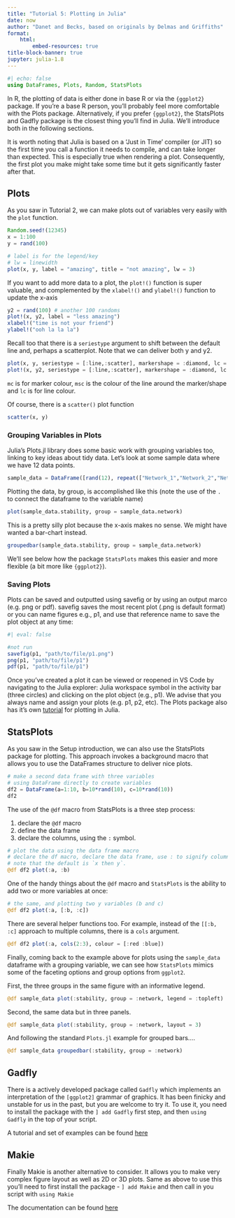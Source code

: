 ```yaml
---
title: "Tutorial 5: Plotting in Julia"
date: now
author: "Danet and Becks, based on originals by Delmas and Griffiths"
format:
    html:
        embed-resources: true
title-block-banner: true
jupyter: julia-1.8
---
```


```julia
#| echo: false
using DataFrames, Plots, Random, StatsPlots
```

In R, the plotting of data is either done in base R or via the `{ggplot2}` package. If you're a base R person, you'll probably feel more comfortable with the Plots package. Alternatively, if you prefer `{ggplot2}`, the StatsPlots and Gadfly package is the closest thing you'll find in Julia. We'll introduce both in the following sections.

It is worth noting that Julia is based on a 'Just in Time' compiler (or JIT) so the first time you call a function it needs to compile, and can take longer than expected. This is especially true when rendering a plot. Consequently, the first plot you make might take some time but it gets significantly faster after that.

## Plots

As you saw in Tutorial 2, we can make plots out of variables very easily with the `plot` function.

```julia
Random.seed!(12345)
x = 1:100
y = rand(100)

# label is for the legend/key
# lw = linewidth
plot(x, y, label = "amazing", title = "not amazing", lw = 3)
```

If you want to add more data to a plot, the `plot!()` function is super valuable, and complemented by the `xlabel!()` and `ylabel!()` function to update the x-axis

```julia
y2 = rand(100) # another 100 randoms
plot!(x, y2, label = "less amazing")
xlabel!("time is not your friend")
ylabel!("ooh la la la")
```     

Recall too that there is a `seriestype` argument to shift between the default line and, perhaps a scatterplot.  Note that we can deliver both y and y2.

```julia
plot(x, y, seriestype = [:line,:scatter], markershape = :diamond, lc = :orange, mc = :black, msc = :orange, label = "Y")
plot!(x, y2, seriestype = [:line,:scatter], markershape = :diamond, lc = :blue, mc = :black,  msc = :blue, label = "Y2")
```

`mc` is for marker colour, `msc` is the colour of the line around the marker/shape and `lc` is for line colour.

Of course, there is a `scatter()` plot function

```julia
scatter(x, y)
```

### Grouping Variables in Plots

Julia's Plots.jl library does some basic work with grouping variables too, linking to key ideas about tidy data.  Let's look at some sample data where we have 12 data points.

```julia
sample_data = DataFrame([rand(12), repeat(["Network_1","Network_2","Network_3"],4)], ["stability", "network"])
```

Plotting the data, by group, is accomplished like this (note the use of the `.` to connect the dataframe to the variable name)

```julia
plot(sample_data.stability, group = sample_data.network)
```

This is a pretty silly plot because the x-axis makes no sense.  We might have wanted a bar-chart instead.

```julia
groupedbar(sample_data.stability, group = sample_data.network)
```

We'll see below how the package `StatsPlots` makes this easier and more flexible (a bit more like `{ggplot2}`).

### Saving Plots

Plots can be saved and outputted using savefig or by using an output marco (e.g. png or pdf). savefig saves the most recent plot (.png is default format) or you can name figures e.g., p1, and use that reference name to save the plot object at any time:

```julia
#| eval: false

#not run
savefig(p1, "path/to/file/p1.png")
png(p1, "path/to/file/p1")
pdf(p1, "path/to/file/p1")
```

Once you've created a plot it can be viewed or reopened in VS Code by navigating to the Julia explorer: Julia workspace symbol in the activity bar (three circles) and clicking on the plot object (e.g., p1). We advise that you always name and assign your plots (e.g. p1, p2, etc). The Plots package also has it's own [tutorial](https://docs.juliaplots.org/latest/tutorial/) for plotting in Julia.


## StatsPlots

As you saw in the Setup introduction, we can also use the StatsPlots package for plotting.  This approach invokes a background macro that allows you to use the DataFrames structure to deliver nice plots.


```julia
# make a second data frame with three variables
# using DataFrame directly to create variables
df2 = DataFrame(a=1:10, b=10*rand(10), c=10*rand(10))
df2
```

The use of the `@df` macro from StatsPlots is a three step process:

1. declare the `@df` macro
2. define the data frame
3. declare the columns, using the `:` symbol.

```julia
# plot the data using the data frame macro
# declare the df macro, declare the data frame, use : to signify columns
# note that the default is `x then y`.
@df df2 plot(:a, :b)
```

One of the handy things about the `@df` macro and `StatsPlots` is the ability to add two or more variables at once:

```julia
# the same, and plotting two y variables (b and c)
@df df2 plot(:a, [:b, :c])
```

There are several helper functions too.  For example, instead of the `[[:b, :c]` approach to multiple columns, there is a `cols` argument.

```julia
@df df2 plot(:a, cols(2:3), colour = [:red :blue])
```

Finally, coming back to the example above for plots using the `sample_data` dataframe with a grouping variable, we can see how `StatsPlots` mimics some of the faceting options and group options from `ggplot2`.

First, the three groups in the same figure with an informative legend.

```julia
@df sample_data plot(:stability, group = :network, legend = :topleft)
```

Second, the same data but in three panels.

```julia
@df sample_data plot(:stability, group = :network, layout = 3)
```

And following the standard `Plots.jl` example for grouped bars....

```julia
@df sample_data groupedbar(:stability, group = :network)
```

## Gadfly

There is a actively developed package called `Gadfly` which implements an interpretation of the `[ggplot2]` grammar of graphics.  It has been finicky and unstable for us in the past, but you are welcome to try it.  To use it, you need to install the package with the `] add Gadfly` first step, and then `using Gadfly` in the top of your script.

A tutorial and set of examples can be found [here](http://gadflyjl.org/v0.5/tutorial.html)

## Makie

Finally Makie is another alternative to consider. It allows you to make very complex figure layout as well as 2D or 3D plots. Same as above to use this you'll need to first install the package - `] add Makie` and then call in you script with `using Makie`

The documentation can be found [here](https://docs.makie.org/stable/)
